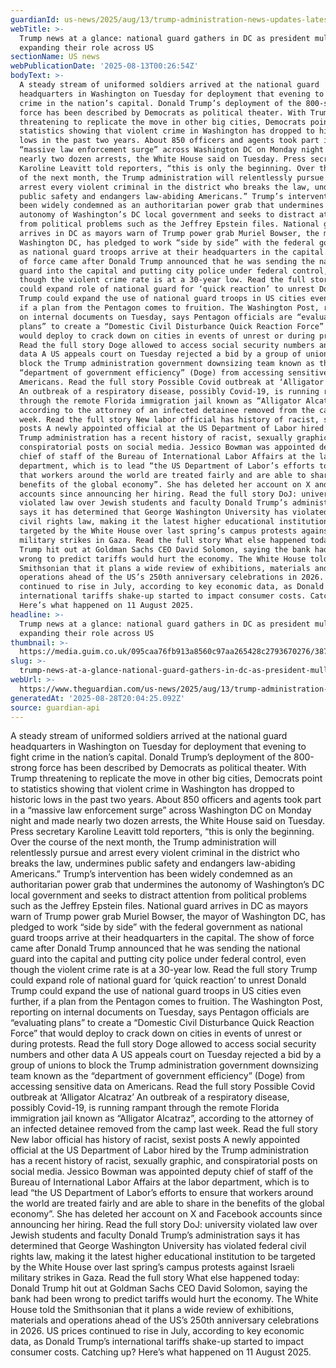 ```yaml
---
guardianId: us-news/2025/aug/13/trump-administration-news-updates-latest
webTitle: >-
  Trump news at a glance: national guard gathers in DC as president mulls
  expanding their role across US
sectionName: US news
webPublicationDate: '2025-08-13T00:26:54Z'
bodyText: >-
  A steady stream of uniformed soldiers arrived at the national guard
  headquarters in Washington on Tuesday for deployment that evening to fight
  crime in the nation’s capital. Donald Trump’s deployment of the 800-strong
  force has been described by Democrats as political theater. With Trump
  threatening to replicate the move in other big cities, Democrats point to
  statistics showing that violent crime in Washington has dropped to historic
  lows in the past two years. About 850 officers and agents took part in a
  “massive law enforcement surge” across Washington DC on Monday night and made
  nearly two dozen arrests, the White House said on Tuesday. Press secretary
  Karoline Leavitt told reporters, “this is only the beginning. Over the course
  of the next month, the Trump administration will relentlessly pursue and
  arrest every violent criminal in the district who breaks the law, undermines
  public safety and endangers law-abiding Americans.” Trump’s intervention has
  been widely condemned as an authoritarian power grab that undermines the
  autonomy of Washington’s DC local government and seeks to distract attention
  from political problems such as the Jeffrey Epstein files. National guard
  arrives in DC as mayors warn of Trump power grab Muriel Bowser, the mayor of
  Washington DC, has pledged to work “side by side” with the federal government
  as national guard troops arrive at their headquarters in the capital. The show
  of force came after Donald Trump announced that he was sending the national
  guard into the capital and putting city police under federal control, even
  though the violent crime rate is at a 30-year low. Read the full story Trump
  could expand role of national guard for ‘quick reaction’ to unrest Donald
  Trump could expand the use of national guard troops in US cities even further,
  if a plan from the Pentagon comes to fruition. The Washington Post, reporting
  on internal documents on Tuesday, says Pentagon officials are “evaluating
  plans” to create a “Domestic Civil Disturbance Quick Reaction Force” that
  would deploy to crack down on cities in events of unrest or during protests.
  Read the full story Doge allowed to access social security numbers and other
  data A US appeals court on Tuesday rejected a bid by a group of unions to
  block the Trump administration government downsizing team known as the
  “department of government efficiency” (Doge) from accessing sensitive data on
  Americans. Read the full story Possible Covid outbreak at ‘Alligator Alcatraz’
  An outbreak of a respiratory disease, possibly Covid-19, is running rampant
  through the remote Florida immigration jail known as “Alligator Alcatraz”,
  according to the attorney of an infected detainee removed from the camp last
  week. Read the full story New labor official has history of racist, sexist
  posts A newly appointed official at the US Department of Labor hired by the
  Trump administration has a recent history of racist, sexually graphic, and
  conspiratorial posts on social media. Jessico Bowman was appointed deputy
  chief of staff of the Bureau of International Labor Affairs at the labor
  department, which is to lead “the US Department of Labor’s efforts to ensure
  that workers around the world are treated fairly and are able to share in the
  benefits of the global economy”. She has deleted her account on X and Facebook
  accounts since announcing her hiring. Read the full story DoJ: university
  violated law over Jewish students and faculty Donald Trump’s administration
  says it has determined that George Washington University has violated federal
  civil rights law, making it the latest higher educational institution to be
  targeted by the White House over last spring’s campus protests against Israeli
  military strikes in Gaza. Read the full story What else happened today: Donald
  Trump hit out at Goldman Sachs CEO David Solomon, saying the bank had been
  wrong to predict tariffs would hurt the economy. The White House told the
  Smithsonian that it plans a wide review of exhibitions, materials and
  operations ahead of the US’s 250th anniversary celebrations in 2026. US prices
  continued to rise in July, according to key economic data, as Donald Trump’s
  international tariffs shake-up started to impact consumer costs. Catching up?
  Here’s what happened on 11 August 2025.
headline: >-
  Trump news at a glance: national guard gathers in DC as president mulls
  expanding their role across US
thumbnail: >-
  https://media.guim.co.uk/095caa76fb913a8560c97aa265428c2793670276/387_0_5661_4529/500.jpg
slug: >-
  trump-news-at-a-glance-national-guard-gathers-in-dc-as-president-mulls-expanding-their-role-across-us
webUrl: >-
  https://www.theguardian.com/us-news/2025/aug/13/trump-administration-news-updates-latest
generatedAt: '2025-08-28T20:04:25.092Z'
source: guardian-api
---
```

A steady stream of uniformed soldiers arrived at the national guard headquarters in Washington on Tuesday for deployment that evening to fight crime in the nation’s capital. Donald Trump’s deployment of the 800-strong force has been described by Democrats as political theater. With Trump threatening to replicate the move in other big cities, Democrats point to statistics showing that violent crime in Washington has dropped to historic lows in the past two years. About 850 officers and agents took part in a “massive law enforcement surge” across Washington DC on Monday night and made nearly two dozen arrests, the White House said on Tuesday. Press secretary Karoline Leavitt told reporters, “this is only the beginning. Over the course of the next month, the Trump administration will relentlessly pursue and arrest every violent criminal in the district who breaks the law, undermines public safety and endangers law-abiding Americans.” Trump’s intervention has been widely condemned as an authoritarian power grab that undermines the autonomy of Washington’s DC local government and seeks to distract attention from political problems such as the Jeffrey Epstein files. National guard arrives in DC as mayors warn of Trump power grab Muriel Bowser, the mayor of Washington DC, has pledged to work “side by side” with the federal government as national guard troops arrive at their headquarters in the capital. The show of force came after Donald Trump announced that he was sending the national guard into the capital and putting city police under federal control, even though the violent crime rate is at a 30-year low. Read the full story Trump could expand role of national guard for ‘quick reaction’ to unrest Donald Trump could expand the use of national guard troops in US cities even further, if a plan from the Pentagon comes to fruition. The Washington Post, reporting on internal documents on Tuesday, says Pentagon officials are “evaluating plans” to create a “Domestic Civil Disturbance Quick Reaction Force” that would deploy to crack down on cities in events of unrest or during protests. Read the full story Doge allowed to access social security numbers and other data A US appeals court on Tuesday rejected a bid by a group of unions to block the Trump administration government downsizing team known as the “department of government efficiency” (Doge) from accessing sensitive data on Americans. Read the full story Possible Covid outbreak at ‘Alligator Alcatraz’ An outbreak of a respiratory disease, possibly Covid-19, is running rampant through the remote Florida immigration jail known as “Alligator Alcatraz”, according to the attorney of an infected detainee removed from the camp last week. Read the full story New labor official has history of racist, sexist posts A newly appointed official at the US Department of Labor hired by the Trump administration has a recent history of racist, sexually graphic, and conspiratorial posts on social media. Jessico Bowman was appointed deputy chief of staff of the Bureau of International Labor Affairs at the labor department, which is to lead “the US Department of Labor’s efforts to ensure that workers around the world are treated fairly and are able to share in the benefits of the global economy”. She has deleted her account on X and Facebook accounts since announcing her hiring. Read the full story DoJ: university violated law over Jewish students and faculty Donald Trump’s administration says it has determined that George Washington University has violated federal civil rights law, making it the latest higher educational institution to be targeted by the White House over last spring’s campus protests against Israeli military strikes in Gaza. Read the full story What else happened today: Donald Trump hit out at Goldman Sachs CEO David Solomon, saying the bank had been wrong to predict tariffs would hurt the economy. The White House told the Smithsonian that it plans a wide review of exhibitions, materials and operations ahead of the US’s 250th anniversary celebrations in 2026. US prices continued to rise in July, according to key economic data, as Donald Trump’s international tariffs shake-up started to impact consumer costs. Catching up? Here’s what happened on 11 August 2025.
